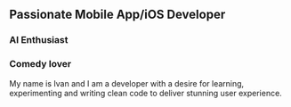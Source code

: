 ## Passionate Mobile App/iOS Developer 
### AI Enthusiast
### Comedy lover

My name is Ivan and I am a developer with a desire for learning, experimenting and writing clean code 
to deliver stunning user experience.